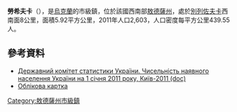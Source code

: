 {{No footnotes|time=2015-09-16T13:06:35+00:00}}
'''勞希夫卡'''（{{lang-uk|Раухівка}}），是[[烏克蘭|烏克蘭]]的市級鎮，位於該國西南部[[敖德薩州|敖德薩州]]，處於[[別列佐夫卡|別列佐夫卡]]西南面8公里，面積5.92平方公里，2011年人口2,603，人口密度每平方公里439.55人。

==參考資料==
*[https://web.archive.org/web/20121010205321/http://stat6.stat.lviv.ua/PXWEB2007/ukr/publ/2011/chnas.zip Державний комітет статистики України. Чисельність наявного населення України на 1 січня 2011 року, Київ-2011 (doc)]
* [https://web.archive.org/web/20110521215759/http://gska2.rada.gov.ua/ Облікова картка]

{{coord|47|10|6|N|30|49|3|E|scale:30000|display=title}}

{{DEFAULTSORT:Раухівка}}
[[Category:敖德薩州市級鎮|Category:敖德薩州市級鎮]]


{{Odessa-geo-stub}}
